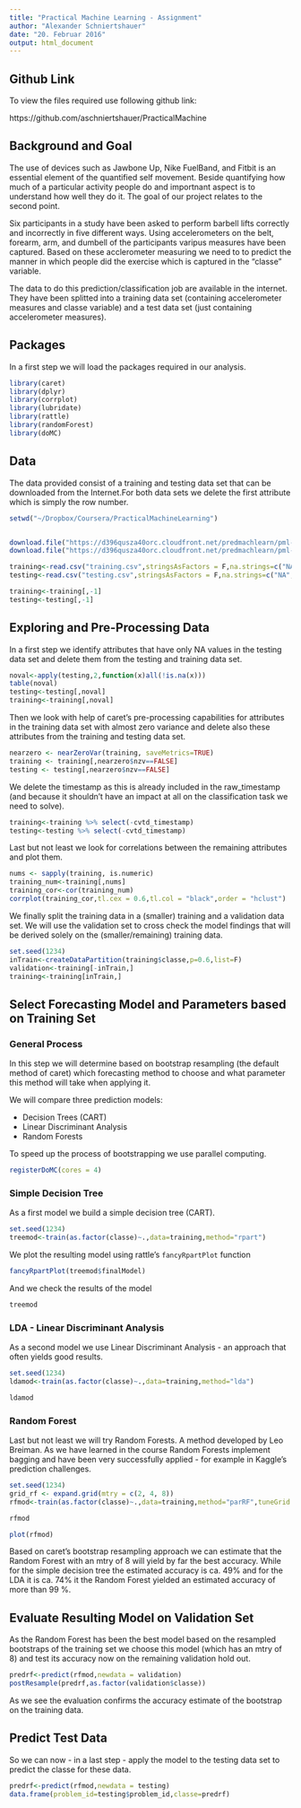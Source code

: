 ```yaml
---
title: "Practical Machine Learning - Assignment"
author: "Alexander Schniertshauer"
date: "20. Februar 2016"
output: html_document
---
```

## Github Link

To view the files required use following github link:

https://github.com/aschniertshauer/PracticalMachine


## Background and Goal

The use of devices such as Jawbone Up, Nike FuelBand, and Fitbit is an essential element of the quantified self movement. Beside quantifying how much of a particular activity people do and importnant aspect is to understand how well they do it. The goal of our project relates to the second point. 

Six participants in a study have been asked to perform barbell lifts correctly and incorrectly in five different ways. Using accelerometers on the belt, forearm, arm, and dumbell of the participants varipus measures have been captured. Based on these acclerometer measuring we need to to predict the manner in which people did the exercise which is captured in the "classe" variable.

The data to do this prediction/classification job are available in the internet. They have been splitted into a training data set (containing accelerometer measures and classe variable) and a test data set (just containing accelerometer measures).

## Packages

In a first step we will load the packages required in our analysis.

```r
library(caret)
library(dplyr)
library(corrplot)
library(lubridate)
library(rattle)
library(randomForest)
library(doMC)

```

## Data

The data provided consist of a training and testing data set that can be downloaded from the Internet.For both data sets we delete the first attribute which is simply the row number.

```r
setwd("~/Dropbox/Coursera/PracticalMachineLearning")


download.file("https://d396qusza40orc.cloudfront.net/predmachlearn/pml-training.csv","training.csv",method="curl")
download.file("https://d396qusza40orc.cloudfront.net/predmachlearn/pml-testing.csv","testing.csv",method="curl")

training<-read.csv("training.csv",stringsAsFactors = F,na.strings=c("NA","","#DIV/0!"))
testing<-read.csv("testing.csv",stringsAsFactors = F,na.strings=c("NA","","#DIV/0!"))

training<-training[,-1]
testing<-testing[,-1]
```

## Exploring and Pre-Processing Data

In a first step we identify attributes that have only NA values in the testing data set and delete them from the testing and training data set.

```r
noval<-apply(testing,2,function(x)all(!is.na(x)))
table(noval)
testing<-testing[,noval]
training<-training[,noval]
```

Then we look with help of caret's pre-processing capabilities for attributes in the training data set with almost zero variance and delete also these attributes from the training and testing data set.

```r
nearzero <- nearZeroVar(training, saveMetrics=TRUE)
training <- training[,nearzero$nzv==FALSE]
testing <- testing[,nearzero$nzv==FALSE]
```

We delete the timestamp as this is already included in the raw_timestamp (and because it shouldn't have an impact at all on the classification task we need to solve).

```r
training<-training %>% select(-cvtd_timestamp)
testing<-testing %>% select(-cvtd_timestamp)
```

Last but not least we look for correlations between the remaining attributes and plot them.

```r
nums <- sapply(training, is.numeric)
training_num<-training[,nums]
training_cor<-cor(training_num)
corrplot(training_cor,tl.cex = 0.6,tl.col = "black",order = "hclust")
```

We finally split the training data in a (smaller) training and a validation data set. We will use the validation set to cross check the model findings that will be derived solely on the (smaller/remaining) training data.

```r
set.seed(1234)
inTrain<-createDataPartition(training$classe,p=0.6,list=F)
validation<-training[-inTrain,]
training<-training[inTrain,]
```


## Select Forecasting Model and Parameters based on Training Set

### General Process

In this step we will determine based on bootstrap resampling (the default method of caret) which forecasting method to choose and  what parameter this method will take when applying it.

We will compare three prediction models:

* Decision Trees (CART)
* Linear Discriminant Analysis
* Random Forests

To speed up the process of bootstrapping we use parallel computing.

```r
registerDoMC(cores = 4)

```


### Simple Decision Tree

As a first model we build a simple decision tree (CART).

```r
set.seed(1234)
treemod<-train(as.factor(classe)~.,data=training,method="rpart")
```

We plot the resulting model using rattle's `fancyRpartPlot` function

```r
fancyRpartPlot(treemod$finalModel)
```

And we check the results of the model

```r
treemod
```

### LDA - Linear Discriminant Analysis

As a second model we use Linear Discriminant Analysis - an approach that often yields good results.

```r
set.seed(1234)
ldamod<-train(as.factor(classe)~.,data=training,method="lda")

```


```r
ldamod
```


### Random Forest

Last but not least we will try Random Forests. A method developed by Leo Breiman. As we have learned in the course Random Forests implement bagging and have been very successfully applied - for example in Kaggle's prediction challenges.

```r
set.seed(1234)
grid_rf <- expand.grid(mtry = c(2, 4, 8))
rfmod<-train(as.factor(classe)~.,data=training,method="parRF",tuneGrid = grid_rf)
```

```r
rfmod
```


```r
plot(rfmod)
```

Based on caret's bootstrap resampling approach we can estimate that the Random Forest with an mtry of 8 will yield by far the best accuracy. While for the simple decision tree the estimated accuracy is ca. 49% and for the LDA it is ca. 74% it the Random Forest yielded an estimated accuracy of more than 99 %.


## Evaluate Resulting Model on Validation Set

As the Random Forest has been the best model based on the resampled bootstraps of the training set we choose this model (which has an mtry of 8) and test its accuracy now on the remaining validation hold out.

```r

predrf<-predict(rfmod,newdata = validation)
postResample(predrf,as.factor(validation$classe))

```

As we see the evaluation confirms the accuracy estimate of the bootstrap on the training data.

## Predict Test Data

So we can now - in a last step - apply the model to the testing data set to predict the classe for these data.

```r
predrf<-predict(rfmod,newdata = testing)
data.frame(problem_id=testing$problem_id,classe=predrf)
```


